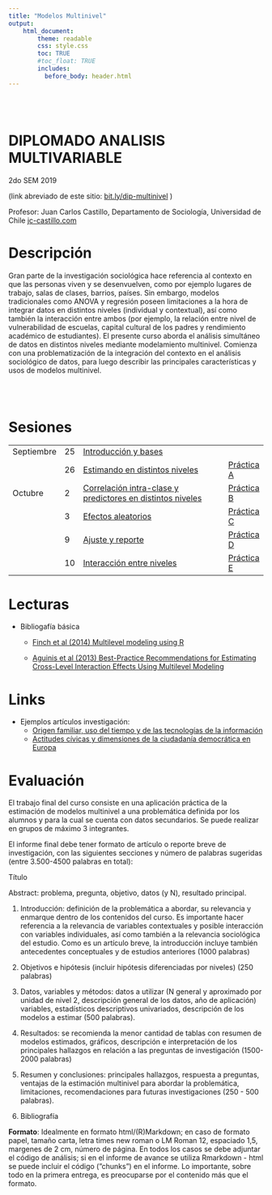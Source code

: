 ```yaml
---
title: "Modelos Multinivel"
output:
    html_document:
        theme: readable
        css: style.css
        toc: TRUE
        #toc_float: TRUE
        includes:
          before_body: header.html
---
```


<br><br>


<div class="mycontent">

# DIPLOMADO ANALISIS MULTIVARIABLE
2do SEM 2019

(link abreviado de este sitio: [bit.ly/dip-multinivel](http://bit.ly/dip-multinivel) )

Profesor: Juan Carlos Castillo, Departamento de Sociología, Universidad de Chile
[jc-castillo.com](https://juancarloscastillo.github.io)


# Descripción

Gran parte de la investigación sociológica hace referencia al contexto en que las personas viven y se desenvuelven, como por ejemplo lugares de trabajo, salas de clases, barrios, países. Sin embargo, modelos tradicionales como ANOVA y regresión poseen limitaciones a la hora de integrar datos en distintos niveles (individual y contextual), así como también la interacción entre ambos (por ejemplo, la relación entre nivel de vulnerabilidad de escuelas, capital cultural de los padres y rendimiento académico de estudiantes). El presente curso aborda el análisis simultáneo de datos en distintos niveles mediante modelamiento multinivel. Comienza con una problematización de la integración del contexto en el análisis sociológico de datos, para luego describir las principales características y usos de modelos multinivel.

<br/>
<br/>

# Sesiones

<font size="5">


|             	|    	|                                                            	|            	|
|-----------------	|--------	|------------------------------------------------------------	|----------------	|
| Septiembre  	| 25 	| [Introducción y bases ](1mlmintro.html)                    	|            	|
|             	| 26 	| [Estimando en distintos niveles](2mlm2niveles.html)                         	| [Práctica A](https://multinivel.netlify.com/practicas/a_introreg/a_introreg.html) 	|
| Octubre     	| 2  	|[ Correlación intra-clase y predictores en distintos niveles](3mlmICC.html) 	| [Práctica B](https://multinivel.netlify.com/practicas/b_iccranef/b_icc-ranef.html) 	|
|             	| 3  	| [Efectos aleatorios](4mlmranef.html)                                         	| [Práctica C](https://multinivel.netlify.com/practicas/c_ranef.html) 	|
|             	| 9  	| [Ajuste y reporte](5fitrep.html)                                  	| [Práctica D](d_ajuste-reporte.html) 	|
|             	| 10 	| [Interacción entre niveles](6inter_logit.html)                     	| [Práctica E](e_interaccion.html) 	|

</font>


# Lecturas

- Bibliogafía básica

  - [Finch et al (2014) Multilevel modeling using R](bibliografia/finch et al 2014 multilevel modeling using R.pdf)

  - [Aguinis et al (2013) Best-Practice Recommendations for Estimating Cross-Level Interaction Effects Using Multilevel Modeling](https://multinivel.netlify.com/readings/aguinis2013crosslevel.pdf)

# Links

- Ejemplos artículos investigación:
  - [Origen familiar, uso del tiempo y de las tecnologías de la información](http://revintsociologia.revistas.csic.es/index.php/revintsociologia/article/view/1037/1385)
  - [Actitudes cívicas y dimensiones de la ciudadanía democrática en Europa](http://www.reis.cis.es/REIS/PDF/REIS_125_021231144957544.pdf)


# Evaluación

El trabajo final del curso consiste en una aplicación práctica de la estimación de modelos multinivel a una problemática definida por los alumnos y para la cual se cuenta con datos secundarios. Se puede realizar en grupos de máximo 3 integrantes.

El informe final debe tener formato de artículo o reporte breve de investigación, con las siguientes secciones y número de palabras sugeridas (entre 3.500-4500 palabras en total):

Tı́tulo

Abstract: problema, pregunta, objetivo, datos (y N), resultado principal.

1. Introducción: definición de la problemática a abordar, su relevancia y enmarque dentro de los contenidos del curso. Es importante hacer referencia a la relevancia de variables contextuales y posible interacción con variables individuales, ası́ como también a la relevancia sociológica del estudio. Como es un artı́culo breve, la introducción incluye también antecedentes conceptuales y de estudios anteriores (1000 palabras)

2. Objetivos e hipótesis (incluir hipótesis diferenciadas por niveles) (250 palabras)

3. Datos, variables y métodos: datos a utilizar (N general y aproximado por unidad de nivel 2, descripción general de los datos, año de aplicación) variables, estadı́sticos descriptivos univariados, descripción de los modelos a estimar (500 palabras).

4. Resultados: se recomienda la menor cantidad de tablas con resumen de modelos estimados, gráficos, descripción e interpretación de los principales hallazgos en relación a las preguntas de investigación (1500-2000 palabras)

5. Resumen y conclusiones: principales hallazgos, respuesta a preguntas, ventajas de la estimación multinivel para abordar la problemática, limitaciones, recomendaciones para futuras investigaciones (250 - 500 palabras).

6. Bibliografı́a

**Formato**: Idealmente en formato html/(R)Markdown; en caso de formato papel, tamaño carta, letra times new roman o LM Roman 12, espaciado 1,5, margenes de 2 cm, número de página. En todos los casos se debe adjuntar el código de análisis; si en el informe de avance se utiliza Rmarkdown - html se puede incluir el código (”chunks”) en el informe. Lo importante, sobre todo en la primera entrega, es preocuparse por el contenido más que el formato.


<br><br><br>
</div>
